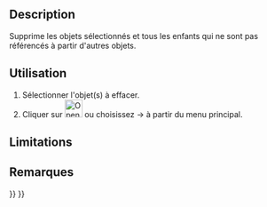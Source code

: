 <languages/>

{{Docnav/fr
|[[OpenSCAD_ReplaceObject/fr|Remplacement d'un objet]]
|[[OpenSCAD_RefineShapeFeature/fr|Nettoyer la forme]]
|[[OpenSCAD_Workbench/fr|Atelier OpenSCAD]]
|IconL=OpenSCAD_ReplaceObject.svg
|IconR=OpenSCAD_RefineShapeFeature.svg
|IconC=Workbench_OpenSCAD.svg
}}

{{GuiCommand/fr
|Name=OpenSCAD RemoveSubtree
|Name/fr=OpenSCAD Suppression de l'arborescence
|MenuLocation=OpenSCAD → Supprimer les objets et leurs enfants
|Workbenches=[[OpenSCAD_Workbench/fr|OpenSCAD]]
}}

==Description== 

Supprime les objets sélectionnés et tous les enfants qui ne sont pas référencés à partir d'autres objets.

<span id="Usage"></span>
==Utilisation== 

# Sélectionner l'objet(s) à effacer.
# Cliquer sur [[Image:OpenSCAD_RemoveSubtree.svg|32px]] ou choisissez {{KEY|OpenSCAD}} → {{KEY|[[Image:OpenSCAD_RemoveSubtree.svg|32px]] Supprimer les objets et leurs enfants}} à partir du menu principal.

==Limitations==


<span id="Notes"></span>
==Remarques==


{{Docnav/fr
|[[OpenSCAD_ReplaceObject/fr|Remplacement d'un objet]]
|[[OpenSCAD_RefineShapeFeature/fr|Nettoyer la forme]]
|[[OpenSCAD_Workbench/fr|Atelier OpenSCAD]]
|IconL=OpenSCAD_ReplaceObject.svg
|IconR=OpenSCAD_RefineShapeFeature.svg
|IconC=Workbench_OpenSCAD.svg
}}

{{OpenSCAD_Tools_navi{{#translation:}}}}
{{Userdocnavi{{#translation:}}}}